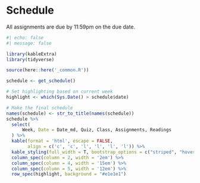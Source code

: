# Schedule

All assignments are due by 11:59pm on the due date.

```r
#| echo: false
#| message: false

library(kableExtra)
library(tidyverse)

source(here::here('_common.R'))

schedule <- get_schedule()

# Set highlighting based on current week
highlight <- which(Sys.Date() > schedule$date)

# Make the final schedule
names(schedule) <- str_to_title(names(schedule))
schedule %>%
  select(
      Week, Date = Date_md, Quiz, Class, Assignments, Readings
  ) %>%
  kable(format = 'html', escape = FALSE,
        align = c('c', 'c', 'l', 'l', 'l', 'l')) %>%
  kable_styling(full_width = T, bootstrap_options = c("striped", "hover")) %>%
  column_spec(column = 2, width = '2em') %>%
  column_spec(column = 4, width = '15em') %>% 
  column_spec(column = 5, width = '12em') %>% 
  row_spec(highlight, background = "#e1e1e1")
```
